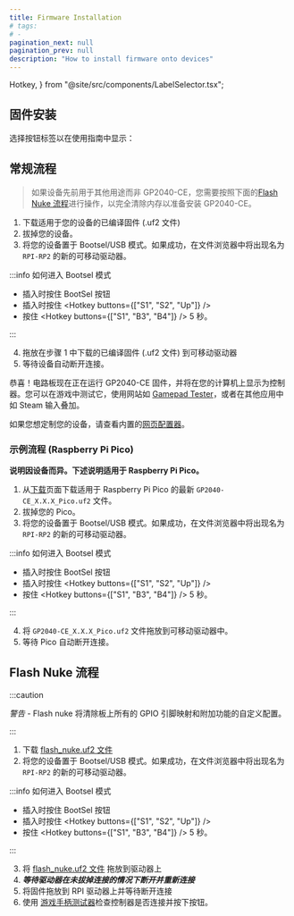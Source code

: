 ```yaml
---
title: Firmware Installation
# tags:
# -
pagination_next: null
pagination_prev: null
description: "How to install firmware onto devices"
---
```


  Hotkey,
} from "@site/src/components/LabelSelector.tsx";

## 固件安装

选择按钮标签以在使用指南中显示：

<InputLabelSelector />

## 常规流程

> 如果设备先前用于其他用途而非 GP2040-CE，您需要按照下面的[Flash Nuke 流程](#flash-nuke-process)进行操作，以完全清除内存以准备安装 GP2040-CE。

1. 下载适用于您的设备的已编译固件 (.uf2 文件)
2. 拔掉您的设备。
3. 将您的设备置于 Bootsel/USB 模式。如果成功，在文件浏览器中将出现名为 `RPI-RP2` 的新的可移动驱动器。

:::info 如何进入 Bootsel 模式

- 插入时按住 BootSel 按钮
- 插入时按住 <Hotkey buttons={["S1", "S2", "Up"]} />
- 按住 <Hotkey buttons={["S1", "B3", "B4"]} /> 5 秒。

:::

4. 拖放在步骤 1 中下载的已编译固件 (.uf2 文件) 到可移动驱动器
5. 等待设备自动断开连接。

恭喜！电路板现在正在运行 GP2040-CE 固件，并将在您的计算机上显示为控制器。您可以在游戏中测试它，使用网站如 [Gamepad Tester](https://gamepad-tester.com/)，或者在其他应用中如 Steam 输入叠加。

如果您想定制您的设备，请查看内置的[网页配置器](./web-configurator/web-configurator.mdx)。

### 示例流程 (Raspberry Pi Pico)

**说明因设备而异。下述说明适用于 Raspberry Pi Pico。**

1. 从[下载](/downloads)页面下载适用于 Raspberry Pi Pico 的最新 `GP2040-CE_X.X.X_Pico.uf2` 文件。
2. 拔掉您的 Pico。
3. 将您的设备置于 Bootsel/USB 模式。如果成功，在文件浏览器中将出现名为 `RPI-RP2` 的新的可移动驱动器。

:::info 如何进入 Bootsel 模式

- 插入时按住 BootSel 按钮
- 插入时按住 <Hotkey buttons={["S1", "S2", "Up"]} />
- 按住 <Hotkey buttons={["S1", "B3", "B4"]} /> 5 秒。

:::

4. 将 `GP2040-CE_X.X.X_Pico.uf2` 文件拖放到可移动驱动器中。
5. 等待 Pico 自动断开连接。

## Flash Nuke 流程

:::caution

_警告_ - Flash nuke 将清除板上所有的 GPIO 引脚映射和附加功能的自定义配置。

:::

1. 下载 [flash_nuke.uf2 文件](/assets/flash_nuke.uf2)
2. 将您的设备置于 Bootsel/USB 模式。如果成功，在文件浏览器中将出现名为 `RPI-RP2` 的新的可移动驱动器。

:::info 如何进入 Bootsel 模式

- 插入时按住 BootSel 按钮
- 插入时按住 <Hotkey buttons={["S1", "S2", "Up"]} />
- 按住 <Hotkey buttons={["S1", "B3", "B4"]} /> 5 秒。

:::

3. 将 [flash_nuke.uf2 文件](/assets/flash_nuke.uf2) 拖放到驱动器上
4. **_等待驱动器在未拔掉连接的情况下断开并重新连接_**
5. 将固件拖放到 RPI 驱动器上并等待断开连接
6. 使用 [游戏手柄测试器](https://hardwaretester.com/gamepad)检查控制器是否连接并按下按钮。
